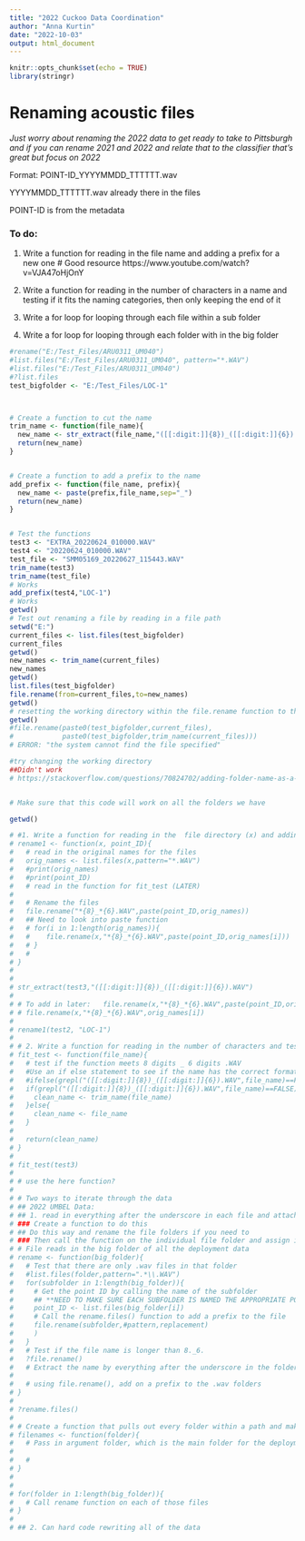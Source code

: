 ```yaml
---
title: "2022 Cuckoo Data Coordination"
author: "Anna Kurtin"
date: "2022-10-03"
output: html_document
---
```


```r
knitr::opts_chunk$set(echo = TRUE)
library(stringr)
```


# Renaming acoustic files 

*Just worry about renaming the 2022 data to get ready to take to Pittsburgh and if you can rename 2021 and 2022 and relate that to the classifier that's great but focus on 2022*

Format: POINT-ID_YYYYMMDD_TTTTTT.wav

YYYYMMDD_TTTTTT.wav already there in the files

POINT-ID is from the metadata


### To do:

1. Write a function for reading in the file name and adding a prefix for a new one 
# Good resource https://www.youtube.com/watch?v=VJA47oHjOnY 

2. Write a function for reading in the number of characters in a name and testing if it fits the naming categories, then only keeping the end of it 

3. Write a for loop for looping through each file within a sub folder

4. Write a for loop for looping through each folder with in the big folder

```r

#rename("E:/Test_Files/ARU0311_UM040")
#list.files("E:/Test_Files/ARU0311_UM040", pattern="*.WAV")
#list.files("E:/Test_Files/ARU0311_UM040")
#?list.files
test_bigfolder <- "E:/Test_Files/LOC-1"



# Create a function to cut the name
trim_name <- function(file_name){
  new_name <- str_extract(file_name,"([[:digit:]]{8})_([[:digit:]]{6}).WAV")
  return(new_name)
}


# Create a function to add a prefix to the name
add_prefix <- function(file_name, prefix){
  new_name <- paste(prefix,file_name,sep="_")
  return(new_name)
}


# Test the functions
test3 <- "EXTRA_20220624_010000.WAV"
test4 <- "20220624_010000.WAV"
test_file <- "SMM05169_20220627_115443.WAV"
trim_name(test3)
trim_name(test_file)
# Works
add_prefix(test4,"LOC-1")
# Works
getwd()
# Test out renaming a file by reading in a file path
setwd("E:")
current_files <- list.files(test_bigfolder)
current_files
getwd()
new_names <- trim_name(current_files)
new_names
getwd()
list.files(test_bigfolder)
file.rename(from=current_files,to=new_names)
getwd()
# resetting the working directory within the file.rename function to the local environment
getwd()
#file.rename(paste0(test_bigfolder,current_files),
#            paste0(test_bigfolder,trim_name(current_files)))
# ERROR: "the system cannot find the file specified"

#try changing the working directory 
##Didn't work 
# https://stackoverflow.com/questions/70824702/adding-folder-name-as-a-prefix-to-file-name-in-r


# Make sure that this code will work on all the folders we have
```


```r

getwd()
```


```r
# #1. Write a function for reading in the  file directory (x) and adding a prefix for a new one (point_ID as a string)
# rename1 <- function(x, point_ID){
#   # read in the original names for the files
#   orig_names <- list.files(x,pattern="*.WAV")
#   #print(orig_names)
#   #print(point_ID)
#   # read in the function for fit_test (LATER)
#   
#   # Rename the files
#   file.rename("*{8}_*{6}.WAV",paste(point_ID,orig_names))
#   ## Need to look into paste function
#   # for(i in 1:length(orig_names)){
#   #    file.rename(x,"*{8}_*{6}.WAV",paste(point_ID,orig_names[i]))
#   # }
#   # 
# }
# 
# 
# str_extract(test3,"([[:digit:]]{8})_([[:digit:]]{6}).WAV")
# 
# # To add in later:   file.rename(x,"*{8}_*{6}.WAV",paste(point_ID,orig_names[i]))
# # file.rename(x,"*{8}_*{6}.WAV",orig_names[i])
# 
# rename1(test2, "LOC-1")
# 
# # 2. Write a function for reading in the number of characters and testing if it fits the naming categories
# fit_test <- function(file_name){
#   # test if the function meets 8 digits _ 6 digits .WAV
#   #Use an if else statement to see if the name has the correct format
#   #ifelse(grepl("([[:digit:]]{8})_([[:digit:]]{6}).WAV",file_name)==FALSE,clean_name=new_name(file_name),clean_name=file_name)
#   if(grepl("([[:digit:]]{8})_([[:digit:]]{6}).WAV",file_name)==FALSE){
#     clean_name <- trim_name(file_name)
#   }else{
#     clean_name <- file_name
#   }
#   
#   return(clean_name)
# }
# 
# fit_test(test3)
# 
# # use the here function?
# 
# # Two ways to iterate through the data 
# ## 2022 UMBEL Data:
# ## 1. read in everything after the underscore in each file and attach it to first part of the file
# ### Create a function to do this
# ## Do this way and rename the file folders if you need to
# ### Then call the function on the individual file folder and assign it to the hard drive that Andy is going to give you 
# # File reads in the big folder of all the deployment data
# rename <- function(big_folder){
#   # Test that there are only .wav files in that folder 
#   #list.files(folder,pattern=".*\\.WAV")
#   for(subfolder in 1:length(big_folder)){
#     # Get the point ID by calling the name of the subfolder
#     ## **NEED TO MAKE SURE EACH SUBFOLDER IS NAMED THE APPROPRIATE POINT ID**
#     point_ID <- list.files(big_folder[i])
#     # Call the rename.files() function to add a prefix to the file
#     file.rename(subfolder,#pattern,replacement)
#     )
#   }
#   # Test if the file name is longer than 8._6.
#   ?file.rename()
#   # Extract the name by everything after the underscore in the folder
#   
#   # using file.rename(), add on a prefix to the .wav folders 
# }
# 
# ?rename.files()
# 
# # Create a function that pulls out every folder within a path and makes a separate file path and adds it to a list
# filenames <- function(folder){
#   # Pass in argument folder, which is the main folder for the deployment group and year
#   
#   # 
# }
# 
# 
# for(folder in 1:length(big_folder)){
#   # Call rename function on each of those files
# }
# 
# ## 2. Can hard code rewriting all of the data



```